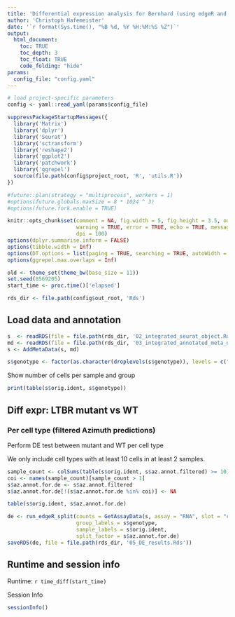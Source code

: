 ```yaml
---
title: 'Differential expression analysis for Bernhard (using edgeR and all samples)'
author: 'Christoph Hafemeister'
date: '`r format(Sys.time(), "%B %d, %Y %H:%M:%S %Z")`'
output:
  html_document:
    toc: TRUE
    toc_depth: 3
    toc_float: TRUE
    code_folding: "hide"
params:
  config_file: "config.yaml"
---
```


```r
# load project-specific parameters
config <- yaml::read_yaml(params$config_file)

suppressPackageStartupMessages({
  library('Matrix')
  library('dplyr')
  library('Seurat')
  library('sctransform')
  library('reshape2')
  library('ggplot2')
  library('patchwork')
  library('ggrepel')
  source(file.path(config$project_root, 'R', 'utils.R'))
})

#future::plan(strategy = "multiprocess", workers = 1)
#options(future.globals.maxSize = 8 * 1024 ^ 3)
#options(future.fork.enable = TRUE)

knitr::opts_chunk$set(comment = NA, fig.width = 5, fig.height = 3.5, out.width = '60%',
                      warning = TRUE, error = TRUE, echo = TRUE, message = TRUE,
                      dpi = 100)
options(dplyr.summarise.inform = FALSE)
options(tibble.width = Inf)
options(DT.options = list(paging = TRUE, searching = TRUE, autoWidth = TRUE))
options(ggrepel.max.overlaps = Inf)

old <- theme_set(theme_bw(base_size = 11))
set.seed(8569205)
start_time <- proc.time()['elapsed']

rds_dir <- file.path(config$out_root, 'Rds')
```

## Load data and annotation

```r
s  <- readRDS(file = file.path(rds_dir, '02_integrated_seurat_object.Rds'))
md <- readRDS(file = file.path(rds_dir, '03_integrated_annotated_meta_data.Rds'))
s <- AddMetaData(s, md)

s$genotype <- factor(as.character(droplevels(s$genotype)), levels = c("LTBR mutant", 'WT'))
```

Show number of cells per sample and group
```r
print(table(s$orig.ident, s$genotype))
```

## Diff expr: LTBR mutant vs WT

### Per cell type (filtered Azimuth predictions)

Perform DE test between mutant and WT per cell type

We only include cell types with at least 10 cells in at least 2 samples.

```r
sample_count <- colSums(table(s$orig.ident, s$az.annot.filtered) >= 10)
coi <- names(sample_count)[sample_count > 1]
s$az.annot.for.de <- s$az.annot.filtered
s$az.annot.for.de[!(s$az.annot.for.de %in% coi)] <- NA

table(s$orig.ident, s$az.annot.for.de)

de <- run_edgeR_split(counts = GetAssayData(s, assay = "RNA", slot = "counts"), 
                      group_labels = s$genotype, 
                      sample_labels = s$orig.ident, 
                      split_factor = s$az.annot.for.de)
saveRDS(de, file = file.path(rds_dir, '05_DE_results.Rds'))
```

## Runtime and session info

Runtime: `r time_diff(start_time)`

Session Info
```r
sessionInfo()
```
